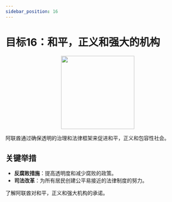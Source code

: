 ```yaml
---
sidebar_position: 16
---
```


# 目标16：和平，正义和强大的机构

<p align="center"><img src="https://www.un.org/sustainabledevelopment/wp-content/uploads/2019/08/E-Goal-16-1024x1024.png" width="200" height="200"/></p>

阿联酋通过确保透明的治理和法律框架来促进和平，正义和包容性社会。

## 关键举措

-  **反腐败措施**：提高透明度和减少腐败的政策。
-  **司法改革**：为所有居民创建公平易接近的法律制度的努力。

了解阿联酋对和平，正义和强大机构的承诺。